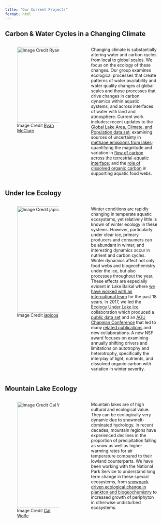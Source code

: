 ```yaml
---
title: "Our Current Projects"
format: html
---
```


## Carbon & Water Cycles in a Changing Climate
::: columns
::: {.column width="47.5%"}

![Image Credit [Ryan McClure](https://www.ryanmclake.com/home/bubble-67ffb)](images/gassy_lake.jpeg){width=350px height=250px}
:::

::: {.column width="5%"}

:::
::: {.column width="47.5%"}
Changing climate is substantially altering water and carbon cycles from local to global scales. We focus on the ecology of these changes. Our group examines ecological processes that create patterns of water availability and water quality changes at global scales and those processes that drive changes in carbon dynamics within aquatic systems, and across interfaces of water with land and atmosphere. Current work includes: recent updates to the [Global Lake Area, Climate, and Population data set](https://www.nature.com/articles/s41597-020-0517-4); examining sources of uncertainty in [methane emissions from lakes](https://www.ryanmclake.com/home/bubble-67ffb); quantifying the magnitude and variation in [flow of carbon across the terrestrial-aquatic interface](ctalbot.qmd); and the [role of dissolved organic carbon](https://aslopubs.onlinelibrary.wiley.com/doi/10.1002/lno.10967) in supporting aquatic food webs.


:::
:::
## Under Ice Ecology
::: columns
::: {.column width="47.5%"}

![Image Credit [japicoa](https://commons.wikimedia.org/wiki/File:Lago_Baikal_en_Invierno.jpg)](images/Lago_Baikal_en_Invierno_baikal_ice_ccby_japicoa.jpg){width=350px}
:::

::: {.column width="5%"}

:::

::: {.column width="47.5%"}
Winter conditions are rapidly changing in temperate aquatic ecosystems, yet relatively little is known of winter ecology in these systems. However, particularly under clear ice, primary producers and consumers can be abundant in winter, and interesting dynamics occur in nutrient and carbon cycles. Winter dynamics affect not only food webs and biogeochemistry under the ice, but also processes throughout the year. These effects are especially evident in Lake Baikal where [we have worked with an international team](https://www.nytimes.com/2008/05/06/science/earth/06lake.html) for the past 18 years. In 2017, we led the [Ecology Under Lake Ice](https://www.nceas.ucsb.edu/workinggroups/ecology-under-lake-ice) collaboration which produced a [public data set](https://knb.ecoinformatics.org/view/doi%3A10.5063%2FF12V2D1V) and an [AGU Chapman Conference](https://connect.agu.org/aguchapmanconference/upcoming-chapmans/winter-limnology) that led to many [related publications](https://agupubs.onlinelibrary.wiley.com/doi/toc/10.1002/(ISSN)2169-8961.WINTERLIMNO) and new collaborations. A new NSF award focuses on examining annually shifting drivers and limitations on autotrophy and heterotrophy, specifically the interplay of light, nutrients, and dissolved organic carbon with variation in winter severity.

:::
:::
## Mountain Lake Ecology
::: columns
::: {.column width="47.5%"}

![Image Credit [Cal Wolfe](https://commons.wikimedia.org/wiki/File:Reflection_Lakes,_Mt._Rainier_National_Park_-_panoramio.jpg#filelinks)](images/rainier.jpg){width=350px}
:::

::: {.column width="5%"}

:::
::: {.column width="47.5%"}
Mountain lakes are of high cultural and ecological value. They can be ecologically very dynamic due to snowmelt-dominated hydrology. In recent decades, mountain regions have experienced declines in the proportion of precipitation falling as snow as well as higher warming rates for air temperature compared to their lowland counterparts. We have been working with the National Park Service to understand long term change in these special ecosystems, from [snowpack driven ecological change in plankton and biogeochemistry](https://aslopubs.onlinelibrary.wiley.com/doi/full/10.1002/lno.12188) to increased growth of periphyton in otherwise undisturbed ecosystems.

:::
:::